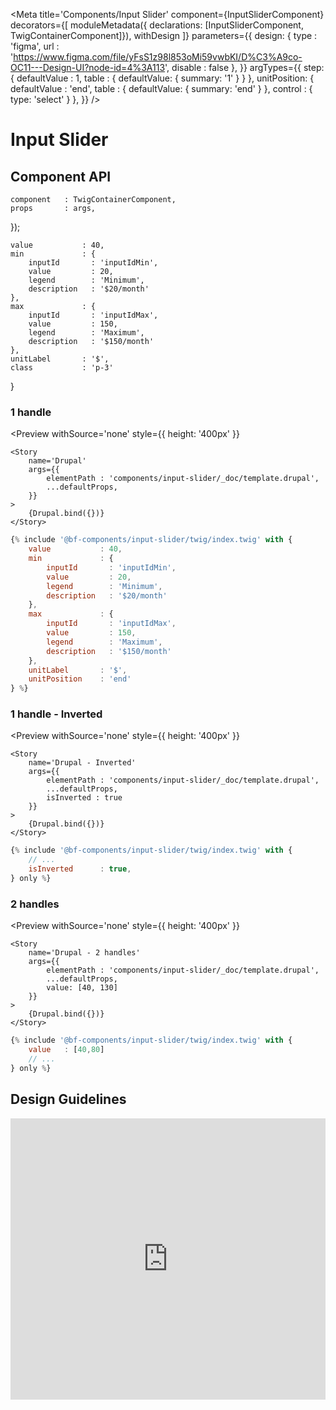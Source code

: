 
<Meta
    title='Components/Input Slider'
    component={InputSliderComponent}
    decorators={[
        moduleMetadata({ declarations: [InputSliderComponent, TwigContainerComponent]}),
        withDesign
    ]}
    parameters={{
        design: {
            type    : 'figma',
            url     : 'https://www.figma.com/file/yFsS1z98l853oMi59vwbKI/D%C3%A9co-OC11---Design-UI?node-id=4%3A113',
            disable : false
        },
    }}
    argTypes={{
        step: {
            defaultValue    : 1,
            table           : { defaultValue: { summary: '1' } }
        },
        unitPosition: {
            defaultValue    : 'end',
            table           : { defaultValue: { summary: 'end' } },
            control         : { type: 'select' }
        },
    }}
/>

# Input Slider

## Component API

<ArgsTable of={InputSliderComponent} />

    component   : TwigContainerComponent,
    props       : args,
});

    value           : 40,
    min             : {
        inputId       : 'inputIdMin',
        value         : 20,
        legend        : 'Minimum',
        description   : '$20/month'
    },
    max             : {
        inputId       : 'inputIdMax',
        value         : 150,
        legend        : 'Maximum',
        description   : '$150/month'
    },
    unitLabel       : '$',
    class           : 'p-3'
}

### 1 handle

<Preview
    withSource='none'
    style={{ height: '400px' }}
>
    <Story
        name='Drupal'
        args={{
            elementPath : 'components/input-slider/_doc/template.drupal',
            ...defaultProps,
        }}
    >
        {Drupal.bind({})}
    </Story>
</Preview>

```jsx
{% include '@bf-components/input-slider/twig/index.twig' with {
    value           : 40,
    min             : {
        inputId       : 'inputIdMin',
        value         : 20,
        legend        : 'Minimum',
        description   : '$20/month'
    },
    max             : {
        inputId       : 'inputIdMax',
        value         : 150,
        legend        : 'Maximum',
        description   : '$150/month'
    },
    unitLabel       : '$',
    unitPosition    : 'end'
} %}
```
### 1 handle - Inverted

<Preview
    withSource='none'
    style={{ height: '400px' }}
>
    <Story
        name='Drupal - Inverted'
        args={{
            elementPath : 'components/input-slider/_doc/template.drupal',
            ...defaultProps,
            isInverted : true
        }}
    >
        {Drupal.bind({})}
    </Story>
</Preview>

```jsx
{% include '@bf-components/input-slider/twig/index.twig' with {
    // ...
    isInverted      : true,
} only %}
```


### 2 handles

<Preview
    withSource='none'
    style={{ height: '400px' }}
>
    <Story
        name='Drupal - 2 handles'
        args={{
            elementPath : 'components/input-slider/_doc/template.drupal',
            ...defaultProps,
            value: [40, 130]
        }}
    >
        {Drupal.bind({})}
    </Story>
</Preview>

```jsx
{% include '@bf-components/input-slider/twig/index.twig' with {
    value   : [40,80]
    // ...
} only %}
```


## Design Guidelines

<iframe width='100%' height='450' src='https://www.figma.com/embed?embed_host=share&url=https%3A%2F%2Fwww.figma.com%2Ffile%2FyFsS1z98l853oMi59vwbKI%2FD%25C3%25A9co-OC11---Design-UI%3Fnode-id%3D3410%253A214676' frameBorder='0' allowFullScreen></iframe>

